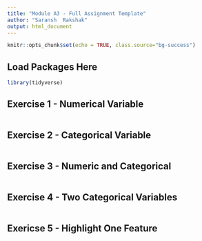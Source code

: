 ```yaml
---
title: "Module A3 - Full Assignment Template"
author: "Saransh  Rakshak"
output: html_document
---
```


```r
knitr::opts_chunk$set(echo = TRUE, class.source="bg-success")
```


## Load Packages Here 

```r
library(tidyverse)
```

## Exercise 1 - Numerical Variable

```r

```

## Exercise 2 - Categorical Variable

```r

```

## Exercise 3 -  Numeric and Categorical

```r

```

## Exercise 4 - Two Categorical Variables

```r

```

## Exericse 5 - Highlight One Feature

```r

```

